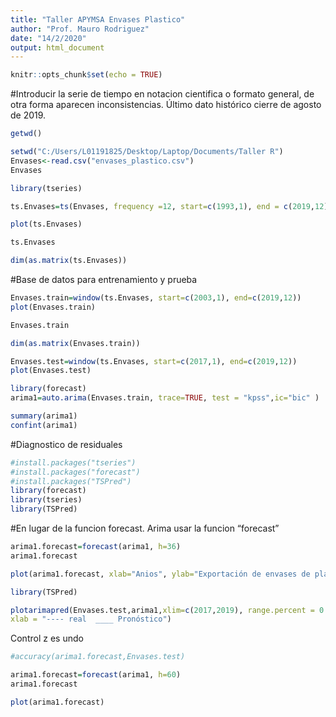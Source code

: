 ---
title: "Taller APYMSA Envases Plastico"
author: "Prof. Mauro Rodriguez"
date: "14/2/2020"
output: html_document
---

```{r setup, include=FALSE}
knitr::opts_chunk$set(echo = TRUE)
```

#Introducir la serie de tiempo en notacion cientifica o formato general, de otra forma aparecen inconsistencias. Último dato histórico cierre de agosto de 2019.

```{r}
getwd()
```


```{r}
setwd("C:/Users/L01191825/Desktop/Laptop/Documents/Taller R")
Envases<-read.csv("envases_plastico.csv")
Envases
```


```{r}
library(tseries)
```

```{r}
ts.Envases=ts(Envases, frequency =12, start=c(1993,1), end = c(2019,12))
```



```{r}
plot(ts.Envases)
```
```{r}
ts.Envases
```


```{r}
dim(as.matrix(ts.Envases))
```
#Base de datos para entrenamiento y prueba

```{r}
Envases.train=window(ts.Envases, start=c(2003,1), end=c(2019,12))
plot(Envases.train)
```

```{r}
Envases.train
```


```{r}
dim(as.matrix(Envases.train))
```

```{r}
Envases.test=window(ts.Envases, start=c(2017,1), end=c(2019,12))
plot(Envases.test)
```

```{r}
library(forecast)
arima1=auto.arima(Envases.train, trace=TRUE, test = "kpss",ic="bic" )
```

```{r}
summary(arima1)
confint(arima1)
```

#Diagnostico de residuales

```{r}
#install.packages("tseries")
#install.packages("forecast")
#install.packages("TSPred")
library(forecast)
library(tseries)
library(TSPred)
```

#En lugar de la funcion forecast. Arima usar la funcion "forecast"

```{r}
arima1.forecast=forecast(arima1, h=36)
arima1.forecast
```


```{r}
plot(arima1.forecast, xlab="Anios", ylab="Exportación de envases de plástico (miles de dólares))")
```

```{r}
library(TSPred)
```


```{r}
plotarimapred(Envases.test,arima1,xlim=c(2017,2019), range.percent = 0.03, ylab = "Exportación de Envases",
xlab = "---- real  ____ Pronóstico")
```
Control z es undo

```{r}
#accuracy(arima1.forecast,Envases.test)
```


```{r}
arima1.forecast=forecast(arima1, h=60)
arima1.forecast
```

```{r}
plot(arima1.forecast)
```
